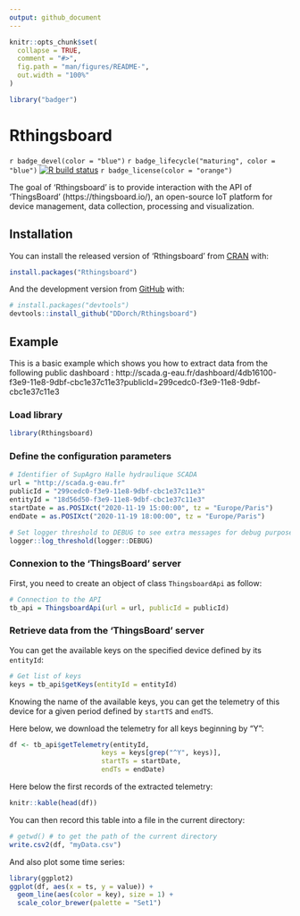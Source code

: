 ---
output: github_document
---

<!-- README.md is generated from README.Rmd. Please edit that file -->

```{r, include = FALSE}
knitr::opts_chunk$set(
  collapse = TRUE,
  comment = "#>",
  fig.path = "man/figures/README-",
  out.width = "100%"
)
```

```{r echo=FALSE, results="hide", message=FALSE}
library("badger")
```

# Rthingsboard

<!-- badges: start -->
`r badge_devel(color = "blue")`
`r badge_lifecycle("maturing", color = "blue")`
[![R build status](https://github.com/DDorch/Rthingsboard/workflows/R-CMD-check/badge.svg)](https://github.com/DDorch/Rthingsboard/actions)
`r badge_license(color = "orange")`
<!-- badges: end -->

The goal of 'Rthingsboard' is to provide interaction with the API of 'ThingsBoard' (https://thingsboard.io/), an open-source IoT platform for device management, data collection, processing and visualization.



## Installation

You can install the released version of 'Rthingsboard' from [CRAN](https://CRAN.R-project.org) with:

``` r
install.packages("Rthingsboard")
```

And the development version from [GitHub](https://github.com/) with:

``` r
# install.packages("devtools")
devtools::install_github("DDorch/Rthingsboard")
```
## Example

This is a basic example which shows you how to extract data from the following public dashboard : http://scada.g-eau.fr/dashboard/4db16100-f3e9-11e8-9dbf-cbc1e37c11e3?publicId=299cedc0-f3e9-11e8-9dbf-cbc1e37c11e3

### Load library

```{r setup}
library(Rthingsboard)
```

### Define the configuration parameters

```{r parameters}
# Identifier of SupAgro Halle hydraulique SCADA
url = "http://scada.g-eau.fr"
publicId = "299cedc0-f3e9-11e8-9dbf-cbc1e37c11e3"
entityId = "18d56d50-f3e9-11e8-9dbf-cbc1e37c11e3"
startDate = as.POSIXct("2020-11-19 15:00:00", tz = "Europe/Paris")
endDate = as.POSIXct("2020-11-19 18:00:00", tz = "Europe/Paris")

# Set logger threshold to DEBUG to see extra messages for debug purpose
logger::log_threshold(logger::DEBUG)
```

### Connexion to the 'ThingsBoard' server

First, you need to create an object of class `ThingsboardApi` as follow:

``` {r connection}
# Connection to the API
tb_api = ThingsboardApi(url = url, publicId = publicId)
```
### Retrieve data from the 'ThingsBoard' server

You can get the available keys on the specified device defined by its `entityId`:

``` {r getKeys}
# Get list of keys
keys = tb_api$getKeys(entityId = entityId)
```

Knowing the name of the available keys, you can get the telemetry of this device for a given period defined by `startTS` and `endTS`.

Here below, we download the telemetry for all keys beginning by "Y":

```{r getTelemetry}
df <- tb_api$getTelemetry(entityId,
                       keys = keys[grep("^Y", keys)],
                       startTs = startDate,
                       endTs = endDate)
```

Here below the first records of the extracted telemetry:

```{r time zone}
knitr::kable(head(df))
```

You can then record this table into a file in the current directory:

```{r write_csv, eval=FALSE}
# getwd() # to get the path of the current directory
write.csv2(df, "myData.csv")
```

And also plot some time series:

```{r plot_telemetry}
library(ggplot2)
ggplot(df, aes(x = ts, y = value)) +
  geom_line(aes(color = key), size = 1) +
  scale_color_brewer(palette = "Set1")
```

